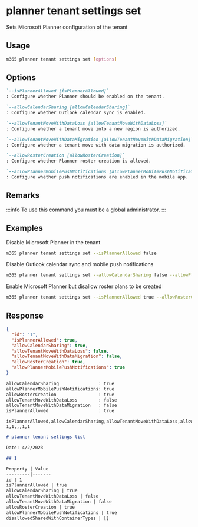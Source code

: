 
# planner tenant settings set

Sets Microsoft Planner configuration of the tenant

## Usage

```sh
m365 planner tenant settings set [options]
```

## Options

```md defintion-list
`--isPlannerAllowed [isPlannerAllowed]`
: Configure whether Planner should be enabled on the tenant.

`--allowCalendarSharing [allowCalendarSharing]`
: Configure whether Outlook calendar sync is enabled.

`--allowTenantMoveWithDataLoss [allowTenantMoveWithDataLoss]`
: Configure whether a tenant move into a new region is authorized.

`--allowTenantMoveWithDataMigration [allowTenantMoveWithDataMigration]`
: Configure whether a tenant move with data migration is authorized.

`--allowRosterCreation [allowRosterCreation]`
: Configure whether Planner roster creation is allowed.

`--allowPlannerMobilePushNotifications [allowPlannerMobilePushNotifications]`
: Configure whether push notifications are enabled in the mobile app.
```

<Global />

## Remarks

:::info
To use this command you must be a global administrator.
:::

## Examples

Disable Microsoft Planner in the tenant

```sh
m365 planner tenant settings set --isPlannerAllowed false
```

Disable Outlook calendar sync and mobile push notifications

```sh
m365 planner tenant settings set --allowCalendarSharing false --allowPlannerMobilePushNotifications false
```

Enable Microsoft Planner but disallow roster plans to be created

```sh
m365 planner tenant settings set --isPlannerAllowed true --allowRosterCreation false
```

## Response

<Tabs>
  <TabItem value="JSON">

  ```json
  {
    "id": "1",
    "isPlannerAllowed": true,
    "allowCalendarSharing": true,
    "allowTenantMoveWithDataLoss": false,
    "allowTenantMoveWithDataMigration": false,
    "allowRosterCreation": true,
    "allowPlannerMobilePushNotifications": true
  }
  ```

  </TabItem>
  <TabItem value="Text">

  ```txt
  allowCalendarSharing               : true
  allowPlannerMobilePushNotifications: true
  allowRosterCreation                : true
  allowTenantMoveWithDataLoss        : false
  allowTenantMoveWithDataMigration   : false
  isPlannerAllowed                   : true
  ```

  </TabItem>
  <TabItem value="CSV">

  ```csv
  isPlannerAllowed,allowCalendarSharing,allowTenantMoveWithDataLoss,allowTenantMoveWithDataMigration,allowRosterCreation,allowPlannerMobilePushNotifications
  1,1,,,1,1
  ```

  </TabItem>
  <TabItem value="Markdown">

  ```md
  # planner tenant settings list

  Date: 4/2/2023

  ## 1

  Property | Value
  ---------|-------
  id | 1
  isPlannerAllowed | true
  allowCalendarSharing | true
  allowTenantMoveWithDataLoss | false
  allowTenantMoveWithDataMigration | false
  allowRosterCreation | true
  allowPlannerMobilePushNotifications | true
  disallowedSharedWithContainerTypes | []
  ```

  </TabItem>
</Tabs>

